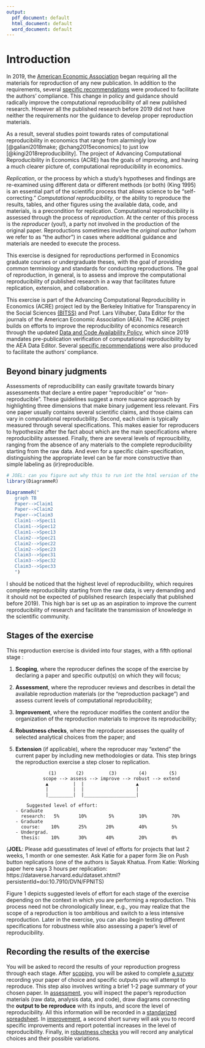 ```yaml
---
output:
  pdf_document: default
  html_document: default
  word_document: default
---
```



# Introduction {#intro} 

In 2019, the [American Economic Association](https://www.aeaweb.org/journals/policies/data-code/) began requiring all the materials for reproduction of any new publication. In addition to the requirements, several [specific recommendations](https://aeadataeditor.github.io/aea-de-guidance/) were produced to facilitate the authors' compliance. This change in policy and guidance should radically improve the computational reproducibility of all new published research. However all the published research before 2019 did not have neither the requirements nor the guidance to develop proper reproduction materials.

As a result, several studies point towards rates of computational reproducibility in economics that range from alarmingly low [@galiani2018make; @chang2015economics] to just low [@kingi2018reproducibility]. The project of Advancing Computational Reproducibility in Economics (ACRE) has the goals of improving, and having a much clearer picture of, computational reproducibility in economics. 

*Replication*, or the process by which a study’s hypotheses and findings are re-examined using different data or different methods (or both) (King 1995) is an essential part of the scientific process that allows science to be “self-correcting.” *Computational reproducibility*, or the ability to reproduce the results, tables, and other figures using the available data, code, and materials, is a precondition for replication. Computational reproducibility is assessed through the process of *reproduction*. At the center of this process is the *reproducer* (you!), a party not involved in the production of the original paper. Reproductions sometimes involve the *original author* (whom we refer to as “the author”) in cases where additional guidance and materials are needed to execute the process.

This exercise is designed for reproductions performed in Economics graduate courses or undergraduate theses, with the goal of providing common terminology and standards for conducting reproductions. The goal of reproduction, in general, is to assess and improve the computational reproducibility of published research in a way that facilitates future replication, extension, and collaboration.

This exercise is part of the Advancing Computational Reproducibility in Economics (ACRE) project led by the Berkeley Initiative for Transparency in the Social Sciences [(BITSS)](bitss.org) and Prof. Lars Vilhuber, Data Editor for the journals of the American Economic Association (AEA). The ACRE project builds on efforts to improve the reproducibility of economics research through the updated [Data and Code Availability Policy](https://www.aeaweb.org/journals/policies/data-code/), which since 2019 mandates pre-publication verification of computational reproducibility by the AEA Data Editor. Several [specific recommendations](https://aeadataeditor.github.io/aea-de-guidance/) were also produced to facilitate the authors' compliance.

## Beyond binary judgments

Assessments of reproducibility can easily gravitate towards binary assessments that declare a entire paper "reproducible" or "non-reproducible". These guidelines suggest a more nuance approach by highlighting three dimensions that make binary judgement less relevant. Firs one paper usually contains several scientific claims, and those claims can vary in computational reproducbility. Second, each claim is typically measured through several specifications. This makes easier for reproducers to hypothesize after the fact about which are the main specifications where reproducibility assessed. Finally, there are several levels of reproucibility, ranging from the absence of any materials to the complete reproducibility starting from the raw data. And even for a specific claim-specification, distinguishing the appropriate level can be far more constructive than simple labeling as (ir)reproducible.


```r
# JOEL: can you figure out why this to run int the html version of the book?
library(DiagrammeR)

DiagrammeR("
   graph TB
   Paper-->Claim1
   Paper-->Claim2
   Paper-->Claim3
   Claim1-->Spec11
   Claim1-->Spec12
   Claim1-->Spec13
   Claim2-->Spec21
   Claim2-->Spec22
   Claim2-->Spec23
   Claim3-->Spec31
   Claim3-->Spec32
   Claim3-->Spec33
   ")
```

I should be noticed that the highest level of reproducibility, which requires complete reproducibility starting from the raw data, is very demanding and it should not be expected of published research (especially that published before 2019). This high bar is set up as an aspiration to improve the current reproducibility of research and facilitate the transmission of knowledge in the scientific community. 


## Stages of the exercise

This reproduction exercise is divided into four stages, with a fifth optional stage :   

1.	**Scoping**, where the reproducer defines the scope of the exercise by declaring a paper and specific output(s) on which they will focus;  
2.	**Assessment**, where the reproducer reviews and describes in detail the available reproduction materials (or the “reproduction package”) and assess current levels of computational reproducibility;  
3.	**Improvement**, where the reproducer modifies the content and/or the organization of the reproduction materials to improve its reproducibility;  
4.	**Robustness checks**, where the reproducer assesses the quality of selected analytical choices from the paper; and  
5.	**Extension** (if applicable), where the reproducer may “extend” the current paper by including new methodologies or data. This step brings the reproduction exercise a step closer to replication.


                    (1)       (2)         (3)        (4)        (5)
                  scope --> assess --> improve --> robust --> extend
                   ▲         |  |                   ▲
                   |         |  |                   |
                   |_________|  |___________________|

            Suggested level of effort:
        - Graduate
          research:   5%       10%        5%         10%         70%
        - Graduate
          course:    10%       25%       20%         40%         5%
        - Undergrad.
          thesis:    10%       30%       40%         20%         0%

(**JOEL**: Please add guesstimates of level of efforts for projects that last 2 weeks, 1 month or one semester. Ask Katie for a paper form 3ie on Push button replications (one of the authors is Sayak Khatua. From Katie: Working paper here says 3 hours per replication: https://dataverse.harvard.edu/dataset.xhtml?persistentId=doi:10.7910/DVN/FPNITS)

Figure 1 depicts suggested levels of effort for each stage of the exercise depending on the context in which you are performing a reproduction. This process need not be chronologically linear, e.g., you may realize that the scope of a reproduction is too ambitious and switch to a less intensive reproduction. Later in the exercise, you can also begin testing different specifications for robustness while also assessing a paper's level of reproducibility.

## Recording the results of the exercise

You will be asked to record the results of your reproduction progress through each stage. After [scoping](#scoping), you will be asked to complete [a survey](https://berkeley.qualtrics.com/jfe/form/SV_8hLHNI6LGSYchEN) recording your paper of choice and specific outputs you will attempt to reproduce. This step also involves writing a brief 1-2 page summary of your chosen paper. In [assessment](#assessment), you will inspect the paper's reproduction materials (raw data, analysis data, and code), draw diagrams connecting the **output to be reproduce** with its inputs, and score the level of reproducibility. All this information will be recorded in a [standarized spreadsheet](ADD LINK). In [improvement]((#improvements)), a second short survey will ask you to record specific improvements and report potential increases in the level of reproducibility. Finally, in [robustness checks](#robust) you will record any analytical choices and their possible variations.
